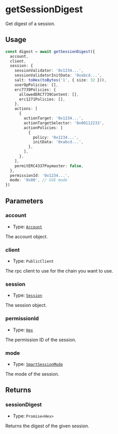 # getSessionDigest

Get digest of a session.

## Usage

```typescript copy
const digest = await getSessionDigest({
  account,
  client,
  session: {
    sessionValidator: '0x1234...',
    sessionValidatorInitData: '0xabcd...',
    salt: toHex(toBytes('1', { size: 32 })),
    userOpPolicies: [],
    erc7739Policies: {
      allowedERC7739Content: [],
      erc1271Policies: [],
    },
    actions: [
      {
        actionTarget: '0x1234...',
        actionTargetSelector: '0x00112233',
        actionPolicies: [
          {
            policy: '0x1234...',
            initData: '0xabcd...',
          },
        ],
      },
    ],
    permitERC4337Paymaster: false,
  },
  permissionId: '0x1234...',
  mode: '0x00', // USE mode
})
```

## Parameters

### account

- Type: [`Account`](/module-sdk/glossary/types#account)

The account object.

### client

- Type: `PublicClient`

The rpc client to use for the chain you want to use.

### session

- Type: [`Session`](/module-sdk/glossary/types#session)

The session object.

### permissionId

- Type: [`Hex`](https://viem.sh/docs/glossary/types#hex)

The permission ID of the session.

### mode

- Type: [`SmartSessionMode`](/module-sdk/glossary/types#smartsessionmode)

The mode of the session.

## Returns

### sessionDigest

- Type: `Promise<Hex>`

Returns the digest of the given session.
